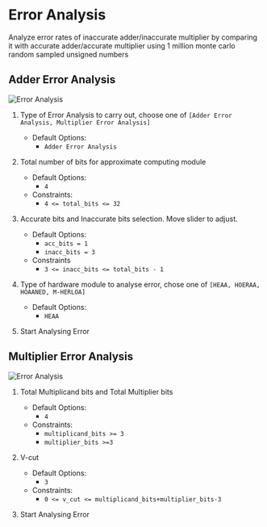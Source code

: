 # Error Analysis

Analyze error rates of inaccurate adder/inaccurate multiplier by comparing it with accurate adder/accurate multiplier using 1 million monte carlo random sampled unsigned numbers

## Adder Error Analysis

![Error Analysis](/_images/gui_tool/error_analysis.png)

1.  Type of Error Analysis to carry out, choose one of `[Adder Error Analysis, Multiplier Error Analysis]`

    - Default Options:
      - `Adder Error Analysis`

2.  Total number of bits for approximate computing module

    - Default Options:
      - `4`
    - Constraints:
      - `4 <= total_bits <= 32`

3.  Accurate bits and Inaccurate bits selection. Move slider to adjust.

    - Default Options:
      - `acc_bits = 1`
      - `inacc_bits = 3`
    - Constraints
      - `3 <= inacc_bits <= total_bits - 1`

4.  Type of hardware module to analyse error, chose one of `[HEAA, HOERAA, HOAANED, M-HERLOA]`

    - Default Options:
      - `HEAA`

5.  Start Analysing Error

## Multiplier Error Analysis

![Error Analysis](/_images/gui_tool/multiplier_error_analysis.png)

1. Total Multiplicand bits and Total Multiplier bits

   - Default Options:
     - `4`
   - Constraints:
     - `multiplicand_bits >= 3`
     - `multiplier_bits >=3`

2. V-cut

   - Default Options:
     - `3`
   - Constraints:
     - `0 <= v_cut <= multiplicand_bits+multiplier_bits-3`

3. Start Analysing Error
